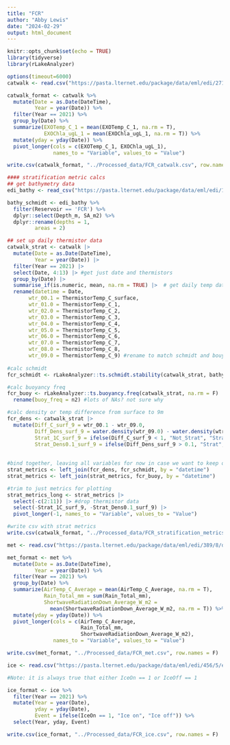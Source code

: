 ```yaml
---
title: "FCR"
author: "Abby Lewis"
date: "2024-02-29"
output: html_document
---
```


```r
knitr::opts_chunk$set(echo = TRUE)
library(tidyverse)
library(rLakeAnalyzer)
```

```r
options(timeout=6000)
catwalk <- read.csv("https://pasta.lternet.edu/package/data/eml/edi/271/8/fbb8c7a0230f4587f1c6e11417fe9dce")

catwalk_format <- catwalk %>%
  mutate(Date = as.Date(DateTime),
         Year = year(Date)) %>%
  filter(Year == 2021) %>%
  group_by(Date) %>%
  summarize(EXOTemp_C_1 = mean(EXOTemp_C_1, na.rm = T),
            EXOChla_ugL_1 = mean(EXOChla_ugL_1, na.rm = T)) %>%
  mutate(yday = yday(Date)) %>%
  pivot_longer(cols = c(EXOTemp_C_1, EXOChla_ugL_1), 
               names_to = "Variable", values_to = "Value")

write.csv(catwalk_format, "../Processed_data/FCR_catwalk.csv", row.names = F)

#### stratification metric calcs
## get bathymetry data
edi_bathy <- read_csv("https://pasta.lternet.edu/package/data/eml/edi/1254/1/f7fa2a06e1229ee75ea39eb586577184" )

bathy_schmidt <- edi_bathy %>% 
  filter(Reservoir == 'FCR') %>% 
  dplyr::select(Depth_m, SA_m2) %>% 
  dplyr::rename(depths = 1,
         areas = 2)

## set up daily thermistor data 
catwalk_strat <- catwalk |> 
  mutate(Date = as.Date(DateTime),
         Year = year(Date)) |> 
  filter(Year == 2021) |> 
  select(Date, 4:13) |> #get just date and thermistors
  group_by(Date) |> 
  summarise_if(is.numeric, mean, na.rm = TRUE) |>  # get daily temp data
  rename(datetime = Date,
       wtr_00.1 = ThermistorTemp_C_surface,
       wtr_01.0 = ThermistorTemp_C_1,
       wtr_02.0 = ThermistorTemp_C_2,
       wtr_03.0 = ThermistorTemp_C_3,
       wtr_04.0 = ThermistorTemp_C_4,
       wtr_05.0 = ThermistorTemp_C_5,
       wtr_06.0 = ThermistorTemp_C_6,
       wtr_07.0 = ThermistorTemp_C_7,
       wtr_08.0 = ThermistorTemp_C_8,
       wtr_09.0 = ThermistorTemp_C_9) #rename to match schmidt and bouyancy functions 
  
#calc schmidt
fcr_schmidt <- rLakeAnalyzer::ts.schmidt.stability(catwalk_strat, bathy_schmidt, na.rm = T)

#calc buoyancy freq
fcr_buoy <- rLakeAnalyzer::ts.buoyancy.freq(catwalk_strat, na.rm = F) |> 
  rename(buoy_freq = n2) #lots of NAs? not sure why 

#calc density or temp difference from surface to 9m
fcr_dens <- catwalk_strat |> 
  mutate(Diff_C_surf_9 = wtr_00.1 - wtr_09.0,
         Diff_Dens_surf_9 = water.density(wtr_09.0) - water.density(wtr_00.1),
         Strat_1C_surf_9 = ifelse(Diff_C_surf_9 < 1, "Not_Strat", "Strat"),
         Strat_Dens0.1_surf_9 = ifelse(Diff_Dens_surf_9 > 0.1, "Strat", "Not_Strat"))
  
  
#bind together, leaving all variables for now in case we want to keep or add 
strat_metrics <- left_join(fcr_dens, fcr_schmidt, by = "datetime")
strat_metrics <- left_join(strat_metrics, fcr_buoy, by = "datetime")

#trim to just metrics for plotting 
strat_metrics_long <- strat_metrics |> 
  select(-c(2:11)) |> #drop thermistor data 
  select(-Strat_1C_surf_9, -Strat_Dens0.1_surf_9) |> 
  pivot_longer(-1, names_to = "Variable", values_to = "Value")

#write csv with strat metrics
write.csv(catwalk_format, "../Processed_data/FCR_stratification_metrics.csv", row.names = F)


```

```r
met <- read.csv("https://pasta.lternet.edu/package/data/eml/edi/389/8/d4c74bbb3b86ea293e5c52136347fbb0")

met_format <- met %>%
  mutate(Date = as.Date(DateTime),
         Year = year(Date)) %>%
  filter(Year == 2021) %>%
  group_by(Date) %>%
  summarize(AirTemp_C_Average = mean(AirTemp_C_Average, na.rm = T),
            Rain_Total_mm = sum(Rain_Total_mm),
            ShortwaveRadiationDown_Average_W_m2 = 
              mean(ShortwaveRadiationDown_Average_W_m2, na.rm = T)) %>%
  mutate(yday = yday(Date)) %>%
  pivot_longer(cols = c(AirTemp_C_Average,
                        Rain_Total_mm,
                        ShortwaveRadiationDown_Average_W_m2), 
               names_to = "Variable", values_to = "Value")

write.csv(met_format, "../Processed_data/FCR_met.csv", row.names = F)
```

```r
ice <- read.csv("https://pasta.lternet.edu/package/data/eml/edi/456/5/ebfaad16975326a7b874a21beb50c151")

#Note: it is always true that either IceOn == 1 or IceOff == 1

ice_format <- ice %>%
  filter(Year == 2021) %>%
  mutate(Year = year(Date), 
         yday = yday(Date),
         Event = ifelse(IceOn == 1, "Ice on", "Ice off")) %>%
  select(Year, yday, Event)

write.csv(ice_format, "../Processed_data/FCR_ice.csv", row.names = F)
```
